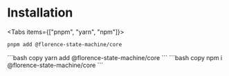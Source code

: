 
# Installation

<Tabs items={["pnpm", "yarn", "npm"]}>
  <Tab>
```bash copy
pnpm add @florence-state-machine/core 
```

</Tab>
  <Tab>
```bash copy
yarn add @florence-state-machine/core
```
</Tab>
  <Tab>
```bash copy
npm i @florence-state-machine/core
```
</Tab>

</Tabs>
